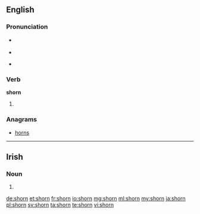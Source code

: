 ==English==

===Pronunciation===
* {{a|US}} {{IPA|/ʃoʊrn/|/ʃɔrn/|lang=en}}
* {{rhymes|ɔː(r)n|lang=en}}
* {{homophones|lang=en|Sean|Shawn|Shaun}} {{a|in some accents}}

===Verb===
'''shorn'''

# {{en-past of|shear}}

===Anagrams===
* [[horns]]

----
==Irish==

===Noun===
{{head|ga|mutated noun|g=m}}

# {{lenition of|sorn|lang=ga}}

[[de:shorn]]
[[et:shorn]]
[[fr:shorn]]
[[io:shorn]]
[[mg:shorn]]
[[ml:shorn]]
[[my:shorn]]
[[ja:shorn]]
[[pl:shorn]]
[[sv:shorn]]
[[ta:shorn]]
[[te:shorn]]
[[vi:shorn]]